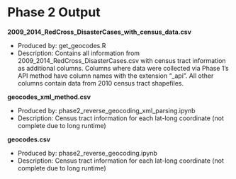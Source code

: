 # Phase 2 Output

**2009_2014_RedCross_DisasterCases_with_census_data.csv**

- Produced by: get_geocodes.R
- Description: Contains all information from 2009_2014_RedCross_DisasterCases.csv with census tract information as additional columns. Columns where data were collected via Phase 1's API method have column names with the extension "_api". All other columns contain data from 2010 census tract shapefiles.

**geocodes_xml_method.csv**

- Produced by: phase2_reverse_geocoding_xml_parsing.ipynb
- Description: Census tract information for each lat-long coordinate (not complete due to long runtime)

**geocodes.csv**

- Produced by: phase2_reverse_geocoding.ipynb
- Description: Census tract information for each lat-long coordinate (not complete due to long runtime)